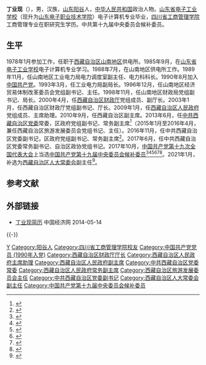 '''丁业现'''（{{bd|1960年|10月||catIdx=Ding丁}}），男，汉族，[[山东|山东]][[阳谷|阳谷]]人，[[中华人民共和国|中华人民共和国]]政治人物。[[山东电子职业技术学院|山东省电子工业学校]]（现升为[[山东电子职业技术学院|山东电子职业技术学院]]）电子计算机专业毕业，[[四川省工商管理学院|四川省工商管理学院]]工商管理专业在职研究生学历。中共第十九届中央委员会候补委员。

== 生平 ==
1978年1月参加工作，任职于[[西藏自治区|西藏自治区]][[山南地区|山南地区]]供电所。1985年9月，在[[山东省电子工业学校|山东省电子工业学校]]电子计算机专业学习。1988年7月，在山南地区供电所工作。1989年11月，任山南地区工业电力局电力调度室副主任、电力科科长。1990年8月加入[[中国共产党|中国共产党]]。1993年3月，任工业电力局副局长。1996年12月，任山南地区经济贸易体制改革委员会党组副书记、主任。1998年11月，任山南地区财政局党组副书记、局长。2000年4月，任[[西藏自治区财政厅|西藏自治区财政厅]]党组成员、副厅长。2003年1月，任西藏自治区财政厅党组副书记、厅长。2009年1月，任[[西藏自治区人民政府|西藏自治区人民政府]]党组成员、主席助理。2010年9月，任西藏自治区副主席。2013年6月，任[[中共西藏自治区党委|中共西藏自治区党委]]常委，区政府党组副书记、常务副主席<ref>{{cite web|accessdate=2013-11-29|url=http://renshi.people.com.cn/n/2013/0708/c139617-22113139.html|title=多托、丁业现、王瑞连任西藏自治区党委常委|publisher=[[人民网|人民网]]|archive-date=2019-03-01|archive-url=https://web.archive.org/web/20190301073118/http://renshi.people.com.cn/n/2013/0708/c139617-22113139.html|dead-url=no}}</ref>（2015年1月至2016年4月，兼任西藏自治区旅游发展委员会党组书记、主任）。2016年11月，任中共西藏自治区党委副书记，区政府党组副书记、常务副主席<ref>{{cite web|accessdate=2016-11-18|url=http://district.ce.cn/newarea/sddy/201611/19/t20161119_17948417.shtml|title=西藏新一届党委常委简历(书记吴英杰)|publisher=中国经济网|archive-date=2020-08-15|archive-url=https://web.archive.org/web/20200815163753/http://district.ce.cn/newarea/sddy/201611/19/t20161119_17948417.shtml|dead-url=no}}</ref>。2017年6月，任中共西藏自治区党委常务副书记、自治区政协党组书记。2017年10月，[[中国共产党第十九次全国代表大会|中国共产党第十九次全国代表大会]]上当选[[中国共产党第十九届中央委员会候补委员列表|中国共产党第十九届中央委员会候补委员]]<ref>{{cite news |title=中国共产党第十九届中央委员会候补委员名单（172名） |url=https://news.gmw.cn/2017-10/25/content_26593954.htm |accessdate=2021-08-18 |work=光明日报 |agency=光明网 |archive-date=2021-08-18 |archive-url=https://web.archive.org/web/20210818074600/https://news.gmw.cn/2017-10/25/content_26593954.htm }}</ref><ref>{{cite news |title=十九届中央委员、候补委员、中央纪委委员名单 |url=http://news.cri.cn/20171024/f3e85cce-38bb-818d-ce36-bd4c66d0d4c6.html |accessdate=2021-08-18 |work=国际在线 |agency=国际在线 |archive-date=2021-08-18 |archive-url=https://web.archive.org/web/20210818074542/http://news.cri.cn/20171024/f3e85cce-38bb-818d-ce36-bd4c66d0d4c6.html }}</ref><ref>{{cite news |title=十九大受权发布：中国共产党第十九届中央委员会候补委员名单 |url=http://www.xinhuanet.com//politics/19cpcnc/2017-10/24/c_1121848883.htm |accessdate=2021-08-18 |work=新华网 |agency=新华网 |archive-date=2018-12-09 |archive-url=https://web.archive.org/web/20181209124324/http://www.xinhuanet.com//politics/19cpcnc/2017-10/24/c_1121848883.htm }}</ref><ref>{{cite news |title=中国共产党第十九届中央委员会候补委员名单 |url=http://guoqing.china.com.cn/zy/2018-03/01/content_50628437.htm |accessdate=2021-08-18 |work=中国网 |agency=中国网 |archive-date=2021-08-18 |archive-url=https://web.archive.org/web/20210818074045/http://guoqing.china.com.cn/zy/2018-03/01/content_50628437.htm }}</ref><ref>{{cite news |title=中国共产党第十九届中央委员会候补委员名单 |url=http://www.gov.cn/guoqing/2017-10/24/content_5432328.htm |accessdate=2021-08-18 |work=中国政府网 |agency=中国政府网 |archive-date=2020-08-05 |archive-url=https://web.archive.org/web/20200805131505/http://www.gov.cn/guoqing/2017-10/24/content_5432328.htm }}</ref><ref>{{cite news |title=中国共产党第十九届中央委员会候补委员名单 |url=https://china.huanqiu.com/article/9CaKrnK5yXI |accessdate=2021-08-18 |work=环球网 |agency=环球网 |archive-date=2021-08-18 |archive-url=https://web.archive.org/web/20210818074045/https://china.huanqiu.com/article/9CaKrnK5yXI }}</ref>。2021年1月，补选为[[西藏自治区人民代表大会常务委员会|西藏自治区人大常委会]]副主任<ref>{{cite web|url=http://district.ce.cn/newarea/sddy/202101/24/t20210124_36253119.shtml|title=丁业现、罗布顿珠、唐明英任西藏自治区人大常委会副主任|publisher=中国经济网|accessdate=2021-01-24|archive-date=2021-11-05|archive-url=https://web.archive.org/web/20211105071225/http://district.ce.cn/newarea/sddy/202101/24/t20210124_36253119.shtml}}</ref>。

== 参考文献 ==
{{reflist|3}}

== 外部链接 ==
* [http://district.ce.cn/newarea/sddy/201307/08/t20130708_765303_1.shtml 丁业现简历]{{Wayback|url=http://district.ce.cn/newarea/sddy/201307/08/t20130708_765303_1.shtml |date=20190510030713 }} 中国经济网 2014-05-14

{{-}}
{{start box}}
{{s-ppo|cpc}}
{{s-before|row=2|[[邓小刚_(1967年)|邓小刚]]|rows=2}}
{{s-title|[[中国共产党西藏自治区委员会|中国共产党西藏自治区委员会]]常务副书记|2017年6月－2021年2月}}
{{s-after|[[庄严_(1967年)|庄严]]|rows=2}}
{{s-title|[[中国共产党西藏自治区委员会|中国共产党西藏自治区委员会]]专职副书记|2016年11月－2017年6月}}
{{s-gov|prc}}
{{s-before|[[秦宜智|秦宜智]]}}
{{s-title|[[西藏自治区人民政府|西藏自治区人民政府]]常务副主席|2013年7月－2017年6月<br>2016年11月前与[[邓小刚_(1967年)|邓小刚]]同時在任}}
{{s-after|[[庄严_(1967年)|庄严]]}}
{{s-before|[[张子剑|张子剑]]}}
{{s-title|[[西藏自治区财政厅|西藏自治区财政厅]]厅长|2003年1月－2009年1月}}
{{s-after|[[艾俊涛|艾俊涛]]}}
{{end box}}

{{西藏自治区领导人}}

{{Authority control}}
{{DEFAULTSORT:Ding丁}}
[[Category:丁姓|Y]]
[[Category:阳谷人|Category:阳谷人]]
[[Category:四川省工商管理学院校友|Category:四川省工商管理学院校友]]
[[Category:中国共产党党员_(1990年入党)|Category:中国共产党党员 (1990年入党)]]
[[Category:西藏自治区财政厅厅长|Category:西藏自治区财政厅厅长]]
[[Category:西藏自治区人民政府主席助理|Category:西藏自治区人民政府主席助理]]
[[Category:西藏自治区人民政府副主席|Category:西藏自治区人民政府副主席]]
[[Category:中共西藏自治区党委常委|Category:中共西藏自治区党委常委]]
[[Category:西藏自治区人民政府常务副主席|Category:西藏自治区人民政府常务副主席]]
[[Category:西藏自治区旅游发展委员会主任|Category:西藏自治区旅游发展委员会主任]]
[[Category:中共西藏自治区党委副书记|Category:中共西藏自治区党委副书记]]
[[Category:西藏自治区人大常委会副主任|Category:西藏自治区人大常委会副主任]]
[[Category:中国共产党第十九届中央委员会候补委员|Category:中国共产党第十九届中央委员会候补委员]]